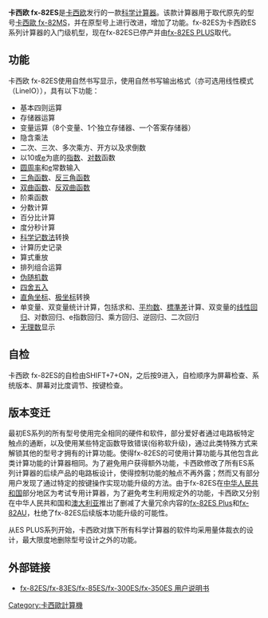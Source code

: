 {{Infobox calculator
| name         = 卡西歐 fx-82ES
| image        = CASIO Fx82es.jpg
| caption      = 一台于2006年第12周生产的卡西欧 fx-82ES
| type         = [[科学计算器|科学计算器]]
| entry        = [[计算器输入模式#数学显示|V.P.A.M.]]
| invent-date  = 
| invent-name  = 
| conn1        = 
| via1_1       = 
| designfirm   = [[卡西欧|卡西欧]]
| manufacturer = [[卡西欧|卡西欧]]
| introduced   = 2004年
| discontinued = 
| cost         = 
| processor    = 
| prog_lang    = 
| frequency    = 
| precision    = 15位
| display_type = [[液晶显示器|液晶显示器]]
| display_size = 96×31
| memory_user  = 
| memory_rom   = 
| memory_extern= 
| memory_data  = 
| memory_step  = 
| connection   = 
| ports        = 
| supply       = [[乾電池|AAA型电池]]
| power        = 0.0002W
| weight       = 110g
| dimensions   = 80×13.7×161mm
}}
'''卡西欧 fx-82ES'''是[[卡西欧|卡西欧]]发行的一款[[科学计算器|科学计算器]]。该款计算器用于取代原先的型号[[卡西歐_fx-82MS|卡西歐 fx-82MS]]，并在原型号上进行改进，增加了功能。fx-82ES为卡西欧ES系列计算器的入门级机型，现在fx-82ES已停产并由[[卡西歐_fx-82ES_PLUS|fx-82ES PLUS]]取代。

== 功能 ==
卡西欧 fx-82ES使用自然书写显示，使用自然书写输出格式（亦可选用线性模式（LineIO）），具有以下功能：
* 基本四则运算
* 存储器运算
* 变量运算（8个变量、1个独立存储器、一个答案存储器）
* 隐含乘法
* 二次、三次、多次乘方、开方以及求倒数
* 以10或[[E_(数学常数)|e]]为底的[[指数|指数]]、[[对数|对数]]函数
* [[圆周率|圆周率]]和[[E_(数学常数)|e]]常数输入
* [[三角函数|三角函数]]、[[反三角函数|反三角函数]]
* [[双曲函数|双曲函数]]、[[反双曲函数|反双曲函数]]
* 阶乘函数
* 分数计算
* 百分比计算
* 度分秒计算
* [[科学记数法|科学记数法]]转换
* 计算历史记录
* 算式重放
* 排列组合运算
* [[伪随机性|伪随机数]]
* [[数值修约|四舍五入]]
* [[笛卡儿坐标系|直角坐标]]、[[极坐标系|极坐标]]转换
* 单变量、双变量统计计算，包括求和、[[平均数|平均数]]、[[標準差|標準差]]计算、双变量的[[线性回归|线性回归]]、对数回归、e指数回归、乘方回归、逆回归、二次回归
*[[无理数|无理数]]显示

==自检==
卡西欧 fx-82ES的自检由SHIFT+7+ON，之后按9进入，自检顺序为屏幕检查、系统版本、屏幕对比度调节、按键检查。

==版本变迁==
最初ES系列的所有型号使用完全相同的硬件和软件，部分爱好者通过电路板特定触点的通断，以及使用某些特定函数导致错误(俗称软升级)，通过此类特殊方式来解锁其他的型号才拥有的计算功能。使得fx-82ES的可使用计算功能与其他包含此类计算功能的计算器相同。为了避免用户获得额外功能，卡西欧修改了所有ES系列计算器的后续产品的电路板设计，使得控制功能的触点不再外露；然而又有部分用户发现了通过特定的按键操作实现功能升级的方法。由于fx-82ES在[[中华人民共和国|中华人民共和国]]部分地区为考试专用计算器，为了避免考生利用规定外的功能，卡西欧又分别在中华人民共和国和[[澳大利亚|澳大利亚]]推出了删减了大量冗余内容的[[fx-82ES_Plus|fx-82ES Plus]]和[[卡西歐_fx-82AU|fx-82AU]]，杜绝了fx-82ES后续版本功能升级的可能性。

从ES PLUS系列开始，卡西欧对旗下所有科学计算器的软件均采用量体裁衣的设计，最大限度地删除型号设计之外的功能。

==外部链接==
*[http://support.casio.com/cn/manual/004/fx-82ES_etc_CN.pdf fx-82ES/fx-83ES/fx-85ES/fx-300ES/fx-350ES 用户说明书]

{{Casio Cal}}

[[Category:卡西歐計算機|Category:卡西歐計算機]]